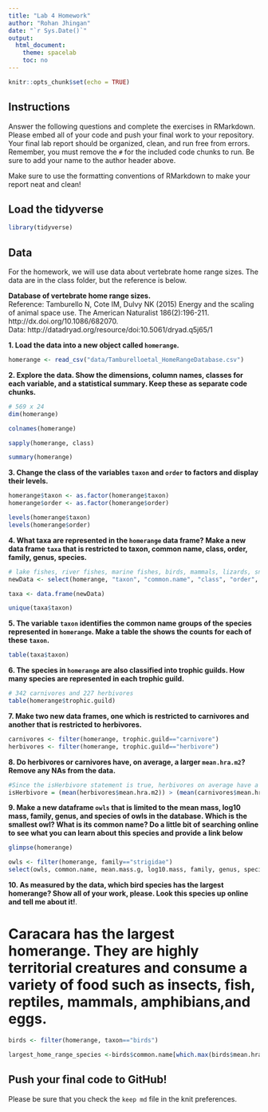 ```yaml
---
title: "Lab 4 Homework"
author: "Rohan Jhingan"
date: "`r Sys.Date()`"
output:
  html_document:
    theme: spacelab
    toc: no
---
```


```r
knitr::opts_chunk$set(echo = TRUE)
```

## Instructions
Answer the following questions and complete the exercises in RMarkdown. Please embed all of your code and push your final work to your repository. Your final lab report should be organized, clean, and run free from errors. Remember, you must remove the `#` for the included code chunks to run. Be sure to add your name to the author header above.  

Make sure to use the formatting conventions of RMarkdown to make your report neat and clean!  

## Load the tidyverse
```r
library(tidyverse)
```

## Data
For the homework, we will use data about vertebrate home range sizes. The data are in the class folder, but the reference is below.  

**Database of vertebrate home range sizes.**  
Reference: Tamburello N, Cote IM, Dulvy NK (2015) Energy and the scaling of animal space use. The American Naturalist 186(2):196-211. http://dx.doi.org/10.1086/682070.  
Data: http://datadryad.org/resource/doi:10.5061/dryad.q5j65/1  

**1. Load the data into a new object called `homerange`.**
```r
homerange <- read_csv("data/Tamburelloetal_HomeRangeDatabase.csv")
```

**2. Explore the data. Show the dimensions, column names, classes for each variable, and a statistical summary. Keep these as separate code chunks.**  
```r
# 569 x 24
dim(homerange)
```

```r
colnames(homerange)
```

```r
sapply(homerange, class)
```

```r
summary(homerange)
```

**3. Change the class of the variables `taxon` and `order` to factors and display their levels.**  
```r
homerange$taxon <- as.factor(homerange$taxon)
homerange$order <- as.factor(homerange$order)
```

```r
levels(homerange$taxon)
levels(homerange$order)
```


**4. What taxa are represented in the `homerange` data frame? Make a new data frame `taxa` that is restricted to taxon, common name, class, order, family, genus, species.**  
```r
# lake fishes, river fishes, marine fishes, birds, mammals, lizards, snakes, turtles, tortoises
newData <- select(homerange, "taxon", "common.name", "class", "order", "family", "genus", "species")

taxa <- data.frame(newData)

unique(taxa$taxon)
```

**5. The variable `taxon` identifies the common name groups of the species represented in `homerange`. Make a table the shows the counts for each of these `taxon`.**  
```r
table(taxa$taxon)
```

**6. The species in `homerange` are also classified into trophic guilds. How many species are represented in each trophic guild.**  

```r
# 342 carnivores and 227 herbivores
table(homerange$trophic.guild)
```

**7. Make two new data frames, one which is restricted to carnivores and another that is restricted to herbivores.**  

```r
carnivores <- filter(homerange, trophic.guild=="carnivore")
herbivores <- filter(homerange, trophic.guild=="herbivore")
```

**8. Do herbivores or carnivores have, on average, a larger `mean.hra.m2`? Remove any NAs from the data.**  

```r
#Since the isHerbivore statement is true, herbivores on average have a larger mean.hra.m2
isHerbivore = (mean(herbivores$mean.hra.m2)) > (mean(carnivores$mean.hra.m2))
```

**9. Make a new dataframe `owls` that is limited to the mean mass, log10 mass, family, genus, and species of owls in the database. Which is the smallest owl? What is its common name? Do a little bit of searching online to see what you can learn about this species and provide a link below** 

```r
glimpse(homerange)
```

```r
owls <- filter(homerange, family=="strigidae")
select(owls, common.name, mean.mass.g, log10.mass, family, genus, species)
```

**10. As measured by the data, which bird species has the largest homerange? Show all of your work, please. Look this species up online and tell me about it!**.  

# Caracara has the largest homerange. They are highly territorial creatures and consume a variety of food such as insects, fish, reptiles, mammals, amphibians,and eggs. 
```r
birds <- filter(homerange, taxon=="birds")
```
```r
largest_home_range_species <-birds$common.name[which.max(birds$mean.hra.m2)]
```


## Push your final code to GitHub!
Please be sure that you check the `keep md` file in the knit preferences.   